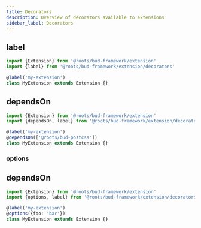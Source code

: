 ```yaml
---
title: Decorators
description: Overview of decorators available to extensions
sidebar_label: Decorators
---
```



## label

```ts title="extension.ts"
import {Extension} from '@roots/bud-framework/extension'
import {label} from '@roots/bud-framework/extension/decorators'

@label('my-extension')
class MyExtension extends Extension {}
```

## dependsOn

```ts title="extension.ts"
import {Extension} from '@roots/bud-framework/extension'
import {dependsOn, label} from '@roots/bud-framework/extension/decorators'

@label('my-extension')
@dependsOn(['@roots/bud-postcss'])
class MyExtension extends Extension {}
```

### options

## dependsOn

```ts title="extension.ts"
import {Extension} from '@roots/bud-framework/extension'
import {options, label} from '@roots/bud-framework/extension/decorators'

@label('my-extension')
@options({foo: 'bar'})
class MyExtension extends Extension {}
```
